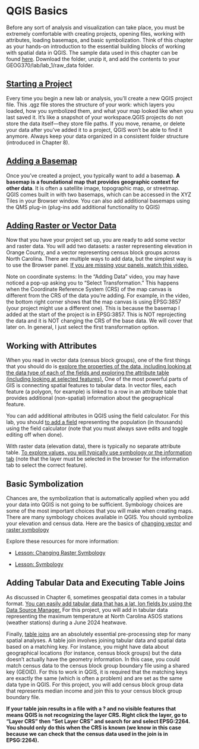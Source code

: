 # QGIS Basics

Before any sort of analysis and visualization can take place, you must be extremely comfortable with creating projects, opening files, working with attributes, loading basemaps, and basic symbolization. Think of this chapter as your hands-on introduction to the essential building blocks of working with spatial data in QGIS. The sample data used in this chapter can be found [here](https://drive.google.com/drive/folders/16dvmblS9W8Hi0iaui6jw1vr5OGcWNUiR?usp=sharing). Download the folder, unzip it, and add the contents to your GEOG370/lab/lab_1/raw_data folder.

## [Starting a Project](https://drive.google.com/file/d/1HNCQfpApcvT_bYCXq5HrpwuO0BR8_seL/view?usp=sharing)

Every time you begin a new lab or analysis, you’ll create a new QGIS project file. This .qgz file stores the structure of your work: which layers you loaded, how you symbolized them, and what your map looked like when you last saved it. It’s like a snapshot of your workspace.QGIS projects do not store the data itself—they store file paths. If you move, rename, or delete your data after you’ve added it to a project, QGIS won’t be able to find it anymore. Always keep your data organized in a consistent folder structure (introduced in Chapter 8).

## [Adding a Basemap](https://drive.google.com/file/d/1anULPv8C_2ShLyzhYE6sbzLzj4AR6SpP/view?usp=sharing)

Once you’ve created a project, you typically want to add a basemap. **A basemap is a foundational map that provides geographic context for other data**. It is often a satellite image, topographic map, or streetmap. QGIS comes built in with two basemaps, which can be accessed in the XYZ Tiles in your Browser window. You can also add additional basemaps using the QMS plug-in (plug-ins add additional functionality to QGIS)

## [Adding Raster or Vector Data](https://drive.google.com/file/d/1t1D3TCC4VfkbhJ_UFFwH17vSut04w30A/view?usp=sharing)

Now that you have your project set up, you are ready to add some vector and raster data. You will add two datasets: a raster representing elevation in Orange County, and a vector representing census block groups across North Carolina. There are multiple ways to add data, but the simplest way is to use the Browser panel. [If you are missing your panels, watch this video.](https://drive.google.com/file/d/10be1iGWf4RApnKoFf3pflPVn_L_7NDBR/view?usp=sharing) 

Note on coordinate systems: In the “Adding Data” video, you may have noticed a pop-up asking you to “Select Transformation.” This happens when the Coordinate Reference System (CRS) of the map canvas is different from the CRS of the data you’re adding. For example, in the video, the bottom right corner shows that the map canvas is using EPSG:3857 (your project might use a different one). This is because the basemap I added at the start of the project is in EPSG:3857. This is NOT reprojecting the data and it is NOT changing the CRS of the base data. We will cover that later on. In general, I just select the first transformation option. 

## Working with Attributes 

When you read in vector data (census block groups), one of the first things that you should do is [explore the properties of the data, including looking at the data type of each of the fields and exploring the attribute table (including looking at selected features).](https://drive.google.com/file/d/1TnRS1U5XKcbFMu33MfqS4w6S_n5rUqSL/view?usp=sharing) One of the most powerful parts of GIS is connecting spatial features to tabular data. In vector files, each feature (a polygon, for example) is linked to a row in an attribute table that provides additional (non-spatial) information about the geographical feature.

You can add additional attributes in QGIS using the field calculator. For this lab, you should [to add a field](https://drive.google.com/file/d/14I1QCvfXSisWaGZC5hojAQJao837aeAV/view?usp=sharing) representing the population (in thousands) using the field calculator (note that you must always save edits and toggle editing off when done).

With raster data (elevation data), there is typically no separate attribute table. [To explore values, you will typically use symbology or the information tab](https://drive.google.com/file/d/19wNUsrbDnoJ5O4KnC5nmhVldOcXdkyaI/view?usp=sharing) (note that the layer must be selected in the browser for the information tab to select the correct feature).

## Basic Symbolization

Chances are, the symbolization that is automatically applied when you add your data into QGIS is not going to be sufficient. Symbology choices are some of the most important choices that you will make when creating maps. There are many symbology choices available in QGIS. You should symbolize your elevation and census data. Here are the basics of [changing vector](https://drive.google.com/file/d/1peIgBviXjJ_uX7EArwakNs4wJZrEXhRN/view?usp=sharing) and [raster symbology](https://drive.google.com/file/d/12GRmKnz2n01E2t6M9sDUNxyhAazprJfG/view?usp=sharing)

Explore these resources for more information:

-   [Lesson: Changing Raster Symbology](https://docs.qgis.org/3.40/en/docs/training_manual/rasters/changing_symbology.html)

-   [Lesson: Symbology](https://docs.qgis.org/3.40/en/docs/training_manual/basic_map/symbology.html)

## Adding Tabular Data and Executing Table Joins

As discussed in Chapter 6, sometimes geospatial data comes in a tabular format. [You can easily add tabular data that has a lat, lon fields by using the Data Source Manager.](https://drive.google.com/file/d/1FC5gqPed8LDbQr8q8MlVn1SwMJ-fsXhX/view?usp=sharing) For this project, you will add in tabular data representing the maximum temperature at North Carolina ASOS stations (weather stations) during a June 2024 heatwave.

Finally, [table joins](https://drive.google.com/file/d/1ZnCF73LYXIcc1UljKbU5EZDv03mSltL_/view?usp=sharing) are an absolutely essential pre-processing step for many spatial analyses. A table join involves joining tabular data and spatial data based on a matching key. For instance, you might have data about geographical locations (for instance, census block groups) but the data doesn't actually have the geometry information. In this case, you could match census data to the census block group boundary file using a shared key (GEOID). For this to work in QGIS, it is required that the matching keys are exactly the same (which is often a problem) and are set as the same data type in QGIS. For this project, you will add census block group data that represents median income and join this to your census block group boundary file.

**If your table join results in a file with a ? and no visible features that means QGIS is not recognizing the layer CRS. Right click the layer, go to "Layer CRS" then "Set Layer CRS" and search for and select EPSG:2264. You should only do this when the CRS is known (we know in this case because we can check that the census data used in the join is in EPSG:2264).**
